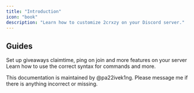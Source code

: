 ```yaml
---
title: "Introduction"
icon: "book"
description: "Learn how to customize 2crxzy on your Discord server."
---
```


## Guides

<CardGroup cols={2}>
  <Card title="Server Configuration" icon="gear" href="/config/giveaway/managment">
    Set up giveaways claimtime, ping on join and more features on your server
  </Card>

  <Card title="Resources" icon="book" href="/resources/message_id">
    Learn how to use the correct syntax for commands and more.
  </Card>
</CardGroup>

<Tip>This documentation is maintained by @pa22ivek1ng. Please message me if there is anything incorrect or missing.</Tip>
